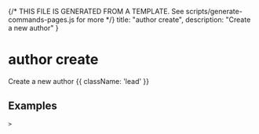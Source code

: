 {/* THIS FILE IS GENERATED FROM A TEMPLATE. See scripts/generate-commands-pages.js for more */}
    title: "author create",
    description: "Create a new author"
}

<div className='not-prose mb-5'>
    <Breadcrumbs pages={[
        { name: 'Commands', href: '/docs/commands', current: false },
        { name: 'author create', href: '/docs/commands/author-create', current: true },
    ]} />
</div>

# author create

Create a new author {{ className: 'lead' }}



## Examples

<CodeGroup title="author create">


```text {{ title: 'console' }}
> 
```


</CodeGroup>
